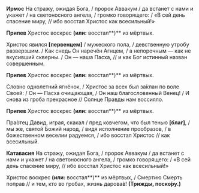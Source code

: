 **Ирмос** На стражу, ожидая Бога, / пророк Аввакум / да встанет с нами и укажет / на светоносного ангела, / громко говорящего: / «В сей день спасение миру, // ибо восстал Христос как всесильный!»

**Припев** Христос воскрес **(или:** восстал**)** из мёртвых.

Христос явился **[**первенцем**]** / мужеского пола, / девственную утробу разверзшим. / Как снедь Он наречён Агнцем, / а непорочным — как не вкусивший скверны. / Он — наша Пасха, // и как Бог истинный назван совершенным.

**Припев** Христос воскрес **(или:** восстал**)** из мёртвых.

Словно однолетний ягнёнок, / Христос за всех был за́клан по воле Своей: / Он — Пасха очищающая, / Он наш благословенный Венец! / И снова из гроба прекрасное // Солнце Правды нам воссияло.

**Припев** Христос воскрес **(или:** восстал**)** из мёртвых.

Пра́отец Давид, играя, скакал / пред ковчегом, что был тенью **[**благ**]**, / мы же, святой Божий народ, / видя исполнение прообразов, / в божественном веселии радуемся, / ибо восстал Христос // как всесильный.

**Катавасия** На стражу, ожидая Бога, / пророк Аввакум / да встанет с нами и укажет / на светоносного ангела, / громко говорящего: / «В сей день спасение миру, // ибо восстал Христос как всесильный!»

Христос воскрес **(или:** восстал**)** из мёртвых, / Смертию Смерть поправ // и тем, кто во гробах, жизнь дарова́в! **(Трижды,	поско́ру.)**

